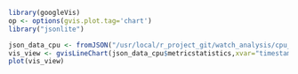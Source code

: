 ```r
library(googleVis)
op <- options(gvis.plot.tag='chart')
library("jsonlite")
```

```r

json_data_cpu <- fromJSON("/usr/local/r_project_git/watch_analysis/cpu_request_result.txt",flatten=TRUE)
vis_view <- gvisLineChart(json_data_cpu$metricstatistics,xvar="timestamp",yvar="average")
plot(vis_view)

```

